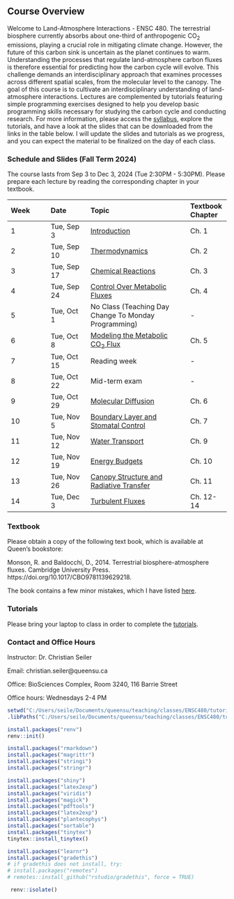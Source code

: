 ## Course Overview

Welcome to Land-Atmosphere Interactions - ENSC 480. The terrestrial biosphere currently absorbs about one-third of anthropogenic CO$_2$ emissions, playing a crucial role in mitigating climate change. However, the future of this carbon sink is uncertain as the planet continues to warm. Understanding the processes that regulate land-atmosphere carbon fluxes is therefore essential for predicting how the carbon cycle will evolve. This challenge demands an interdisciplinary approach that examines processes across different spatial scales, from the molecular level to the canopy. The goal of this course is to cultivate an interdisciplinary understanding of land-atmosphere interactions. Lectures are complemented by tutorials featuring simple programming exercises designed to help you develop basic programming skills necessary for studying the carbon cycle and conducting research. For more information, please access the [syllabus](https://drive.google.com/file/d/1NzeqicEvHJjf2FSJxFfqovFu6Yx-k1PT/view?usp=sharing), explore the tutorials, and have a look at the slides that can be downloaded from the links in the table below. I will update the slides and tutorials as we progress, and you can expect the material to be finalized on the day of each class.

### Schedule and Slides (Fall Term 2024)
The course lasts from Sep 3 to Dec 3, 2024 (Tue 2:30PM - 5:30PM). Please prepare each lecture by reading the corresponding chapter in your textbook.

|Week | Date | Topic | Textbook Chapter |
|:-|:-|:----|:-|
|1 | Tue, Sep 3 | [Introduction](https://drive.google.com/file/d/16nVrFcM3GKT59az0qmhhcDt0NLoBBt06/view?usp=sharing) | Ch. 1 |
|2 | Tue, Sep 10 | [Thermodynamics](https://drive.google.com/file/d/1IazgectFdIEjo9DK4Y6WzzajENIkCOHY/view?usp=drive_link) | Ch. 2 |
|3 | Tue, Sep 17 | [Chemical Reactions](https://drive.google.com/file/d/1AReRryZzr1Y-XKd5qWmrxeA1ZWedqEDE/view?usp=drive_link) | Ch. 3  |
|4 | Tue, Sep 24 | [Control Over Metabolic Fluxes](https://drive.google.com/file/d/16vJCJ9DyItyqPdpn8YCPuHGgeVGN7Icm/view?usp=drive_link) | Ch. 4  |
|5 | Tue, Oct 1 | No Class (Teaching Day Change To Monday Programming)|-|
|6 | Tue, Oct 8 | [Modeling the Metabolic CO$_2$ Flux](https://drive.google.com/file/d/1to-gE2_Vis-NmW8kEd4mRopRg4MU4G2r/view?usp=drive_link) | Ch. 5  |
|7 | Tue, Oct 15 | Reading week  |  - |
|8 | Tue, Oct 22 | Mid-term exam | - |
|9 | Tue, Oct 29 | [Molecular Diffusion](https://drive.google.com/file/d/1SA2_cV3DQUcz95U-Z9DaEwNq9Td1207u/view?usp=drive_link) | Ch. 6 |
|10 | Tue, Nov 5|  [Boundary Layer and Stomatal Control](https://drive.google.com/file/d/14dT97jGSXacuVUpW5kjt7RQS9krP_wl8/view?usp=drive_link) | Ch. 7 |
|11 | Tue, Nov 12 | [Water Transport](https://drive.google.com/file/d/1Ae4fNXvGd5BPnO_5f19iYuHikjFM2bak/view?usp=drive_link) | Ch. 9 |
|12 | Tue, Nov 19 | [Energy Budgets](https://drive.google.com/file/d/1tB0IhhynTBAVbCaD4s15lAql56Vsbpl5/view?usp=drive_link) | Ch. 10 |
|13 | Tue, Nov 26 | [Canopy Structure and Radiative Transfer](https://drive.google.com/file/d/1o0O3fXw8P3kUClwS-keuj2GottST11xr/view?usp=drive_link) | Ch. 11 |
|14 | Tue, Dec 3 | [Turbulent Fluxes](https://drive.google.com/file/d/1NG5BS0wSD6rShNjNXk8N_CBWUTHod7Jq/view?usp=drive_link) | Ch. 12-14 |

### Textbook

Please obtain a copy of the following text book, which is available at Queen's bookstore:

Monson, R. and Baldocchi, D., 2014. Terrestrial biosphere-atmosphere fluxes. Cambridge University Press. https://doi.org/10.1017/CBO9781139629218.

The book contains a few minor mistakes, which I have listed [here](https://drive.google.com/file/d/1r9CKYdhNLD9Whf04l2yz2124PAzDvyOJ/view?usp=sharing).

### Tutorials
Please bring your laptop to class in order to complete the [tutorials](https://seiler-queensu.shinyapps.io/ENSC480/). 

### Contact and Office Hours
Instructor: Dr. Christian Seiler

Email: christian.seiler@queensu.ca

Office: BioSciences Complex, Room 3240, 116 Barrie Street

Office hours: Wednesdays 2-4 PM

```{r, eval = FALSE, echo = FALSE}
setwd("C:/Users/seile/Documents/queensu/teaching/classes/ENSC480/tutorials/ENSC480")
.libPaths("C:/Users/seile/Documents/queensu/teaching/classes/ENSC480/tutorials/ENSC480/renv")

install.packages("renv")
renv::init()

install.packages("rmarkdown")
install.packages("magrittr")
install.packages("stringi")
install.packages("stringr")

install.packages("shiny")
install.packages("latex2exp")
install.packages("viridis")
install.packages("magick")
install.packages("pdftools")
install.packages("latex2exp")
install.packages("plantecophys")
install.packages("sortable")
install.packages("tinytex")
tinytex::install_tinytex()

install.packages("learnr")
install.packages("gradethis")
# if gradethis does not install, try:
# install.packages("remotes")
# remotes::install_github("rstudio/gradethis", force = TRUE)

 renv::isolate()
```